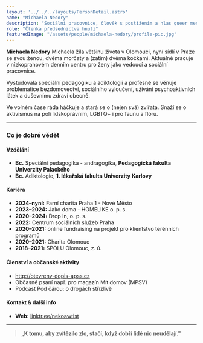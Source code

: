 ```yaml
---
layout: '../../../layouts/PersonDetail.astro'
name: "Michaela Nedory"
description: "Sociální pracovnice, člověk s postižením a hlas queer menšiny v Kruhu."
role: "Členka předsednictva hnutí"
featuredImage: "/assets/people/michaela-nedory/profile-pic.jpg"
---
```


**Michaela Nedory**
Michaela žila většinu života v Olomouci, nyní sídlí v Praze se svou ženou, dvěma morčaty a (zatím) dvěma kočkami. Aktuálně pracuje v nízkoprahovém denním centru pro ženy jako vedoucí a sociální pracovnice.

Vystudovala speciální pedagogiku a adiktologii a profesně se věnuje problematice bezdomovectví, sociálního vyloučení, užívání psychoaktivních látek a duševnímu zdraví obecně.

Ve volném čase ráda háčkuje a stará se o (nejen svá) zvířata. Snaží se o aktivismus na poli lidskoprávním, LGBTQ+ i pro faunu a flóru.

---

### Co je dobré vědět

#### Vzdělání

- **Bc.** Speciální pedagogika - andragogika, **Pedagogická fakulta Univerzity Palackého**
- **Bc.** Adiktologie, **1. lékařská fakulta Univerzity Karlovy**

#### Kariéra

- **2024–nyní:** Farní charita Praha 1 - Nové Město
- **2023–2024:** Jako doma - HOMELIKE o. p. s.
- **2020–2024:** Drop In, o. p. s.
- **2022:** Centrum sociálních služeb Praha
- **2020–2021:** online fundraising na projekt pro klientstvo terénních programů
- **2020–2021:** Charita Olomouc
- **2018–2021:** SPOLU Olomouc, z. ú.

#### Členství a občanské aktivity

- http://otevreny-dopis-apss.cz
- Občasné psaní např. pro magazín Mít domov (MPSV)
- Podcast Pod čárou: o drogách střízlivě

#### Kontakt & další info
- **Web:** [linktr.ee/nekoawtist](https://linktr.ee/nekoawtist)

---

> **„K tomu, aby zvítězilo zlo, stačí, když dobří lidé nic neudělají."**